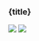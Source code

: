 
<h3 class="my-10 text-center text-xl font-bold">{title}</h3>

<img
  className="block rounded dark:hidden"
  src="https://mir-s3-cdn-cf.behance.net/project_modules/fs/b6e0b072897469.5bf6e79950d23.gif"
/>
<img
  className="hidden rounded dark:block"
  src="https://mir-s3-cdn-cf.behance.net/project_modules/fs/b6e0b072897469.5bf6e79950d23.gif"
/>
